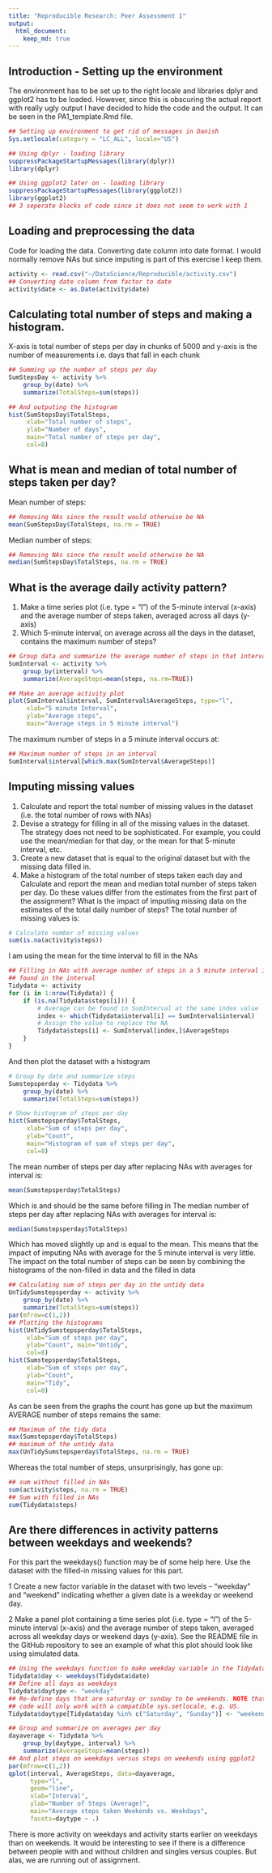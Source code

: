 ```yaml
---
title: "Reproducible Research: Peer Assessment 1"
output: 
  html_document:
    keep_md: true
---
```

## Introduction - Setting up the environment
The environment has to be set up to the right locale and libraries dplyr and ggplot2 has to be loaded. However, since this is obscuring the actual report with really ugly output I have decided to hide the code and the output. It can be seen in the PA1_template.Rmd file.

```r
## Setting up environment to get rid of messages in Danish
Sys.setlocale(category = "LC_ALL", locale="US")
```
```r
## Using dplyr - loading library
suppressPackageStartupMessages(library(dplyr))
library(dplyr)
```
```r
## Using ggplot2 later on - loading library
suppressPackageStartupMessages(library(ggplot2))
library(ggplot2)
## 3 seperate blocks of code since it does not seem to work with 1
```

## Loading and preprocessing the data
Code for loading the data. Converting date column into date format. I would normally remove NAs but since imputing is part of this exercise I keep them. 
```r
activity <- read.csv("~/DataScience/Reproducible/activity.csv")
## Converting date column from factor to date
activity$date <- as.Date(activity$date)
```

## Calculating total number of steps and making a histogram.
X-axis is total number of steps per day in chunks of 5000 and y-axis is the number of measurements i.e. days that fall in each chunk
```r
## Summing up the number of steps per day
SumStepsDay <- activity %>% 
    group_by(date) %>% 
    summarize(TotalSteps=sum(steps))

## And outputing the histogram
hist(SumStepsDay$TotalSteps, 
     xlab="Total number of steps", 
     ylab="Number of days", 
     main="Total number of steps per day",
     col=8)
```


## What is mean and median of total number of steps taken per day?
Mean number of steps: 
```r
## Removing NAs since the result would otherwise be NA
mean(SumStepsDay$TotalSteps, na.rm = TRUE)
```
Median number of steps: 
```r
## Removing NAs since the result would otherwise be NA
median(SumStepsDay$TotalSteps, na.rm = TRUE)
```


## What is the average daily activity pattern?
1.  Make a time series plot (i.e. type = “l”) of the 5-minute interval (x-axis) and the average number of steps taken, averaged across all days (y-axis)
2. Which 5-minute interval, on average across all the days in the dataset, contains the maximum number of steps?
```r
## Group data and summarize the average number of steps in that interval
SumInterval <- activity %>%
    group_by(interval) %>%
    summarize(AverageSteps=mean(steps, na.rm=TRUE))

## Make an average activity plot
plot(SumInterval$interval, SumInterval$AverageSteps, type="l",
     xlab="5 minute Interval",
     ylab="Average steps",
     main="Average steps in 5 minute interval")
```

The maximum number of steps in a 5 minute interval occurs at:
```r
## Maximum number of steps in an interval
SumInterval$interval[which.max(SumInterval$AverageSteps)]
```

## Imputing missing values
1. Calculate and report the total number of missing values in the dataset (i.e. the total number of rows with NAs)
2. Devise a strategy for filling in all of the missing values in the dataset. The strategy does not need to be sophisticated. For example, you could use the mean/median for that day, or the mean for that 5-minute interval, etc.
3. Create a new dataset that is equal to the original dataset but with the missing data filled in.
4. Make a histogram of the total number of steps taken each day and Calculate and report the mean and median total number of steps taken per day. Do these values differ from the estimates from the first part of the assignment? What is the impact of imputing missing data on the estimates of the total daily number of steps?
The total number of missing values is:
```r
# Calculate number of missing values
sum(is.na(activity$steps))
```
I am using the mean for the time interval to fill in the NAs
```r
## Filling in NAs with average number of steps in a 5 minute interval if an NA is
## found in the interval
Tidydata <- activity
for (i in 1:nrow(Tidydata)) {
    if (is.na(Tidydata$steps[i])) {
        # Average can be found in SumInterval at the same index value
        index <- which(Tidydata$interval[i] == SumInterval$interval)
        # Assign the value to replace the NA
        Tidydata$steps[i] <- SumInterval[index,]$AverageSteps
    }
}


```
And then plot the dataset with a histogram
```r
# Group by date and summarize steps
Sumstepsperday <- Tidydata %>% 
    group_by(date) %>% 
    summarize(TotalSteps=sum(steps))

# Show histogram of steps per day
hist(Sumstepsperday$TotalSteps, 
     xlab="Sum of steps per day", 
     ylab="Count", 
     main="Histogram of sum of steps per day",
     col=8)
```

The mean number of steps per day after replacing NAs with averages for interval is:
```r
mean(Sumstepsperday$TotalSteps)
```
Which is and should be the same before filling in
The median number of steps per day after replacing NAs with averages for interval is:
```r
median(Sumstepsperday$TotalSteps)
```
Which has moved slightly up and is equal to the mean. This means that the impact of imputing NAs with average for the 5 minute interval is very little.
The impact on the total number of steps can be seen by combining the histograms of the non-filled in data and the filled in data
```r
## Calculating sum of steps per day in the untidy data
UnTidySumstepsperday <- activity %>% 
    group_by(date) %>% 
    summarize(TotalSteps=sum(steps))
par(mfrow=c(1,2))
## Plotting the histograms
hist(UnTidySumstepsperday$TotalSteps,
     xlab="Sum of steps per day",
     ylab="Count", main="Untidy",
     col=8)
hist(Sumstepsperday$TotalSteps, 
     xlab="Sum of steps per day", 
     ylab="Count", 
     main="Tidy",
     col=8)
```

As can be seen from the graphs the count has gone up but the maximum AVERAGE number of steps remains the same:
```r
## Maximum of the tidy data
max(Sumstepsperday$TotalSteps)
## maximum of the untidy data
max(UnTidySumstepsperday$TotalSteps, na.rm = TRUE)
```

Whereas the total number of steps, unsurprisingly, has gone up:
```r
## sum without filled in NAs
sum(activity$steps, na.rm = TRUE)
## Sum with filled in NAs
sum(Tidydata$steps)
```

## Are there differences in activity patterns between weekdays and weekends?
For this part the weekdays() function may be of some help here. Use the dataset with the filled-in missing values for this part.

1 Create a new factor variable in the dataset with two levels – “weekday” and “weekend” indicating whether a given date is a weekday or weekend day.

2 Make a panel plot containing a time series plot (i.e. type = "l") of the 5-minute interval (x-axis) and the average number of steps taken, averaged across all weekday days or weekend days (y-axis). See the README file in the GitHub repository to see an example of what this plot should look like using simulated data.
```r
## Using the weekdays function to make weekday variable in the Tidydata dataframe
Tidydata$day <- weekdays(Tidydata$date)
## Define all days as weekdays
Tidydata$daytype <- "weekday"
## Re-define days that are saturday or sunday to be weekends. NOTE that this
## code will only work with a compatible sys.setlocale, e.g. US.
Tidydata$daytype[Tidydata$day %in% c("Saturday", "Sunday")] <- "weekend"

## Group and summarize on averages per day
dayaverage <- Tidydata %>%
    group_by(daytype, interval) %>%
    summarize(AverageSteps=mean(steps))
## And plot steps on weekdays versus steps on weekends using ggplot2
par(mfrow=c(1,2))
qplot(interval, AverageSteps, data=dayaverage,
      type="l",
      geom="line",
      xlab="Interval",
      ylab="Number of Steps (Average)",
      main="Average steps taken Weekends vs. Weekdays",
      facets=daytype ~ .)
```

There is more activity on weekdays and activity starts earlier on weekdays than on weekends. It would be interesting to see if there is a difference between people with and without children and singles versus couples. But alas, we are running out of assignment.